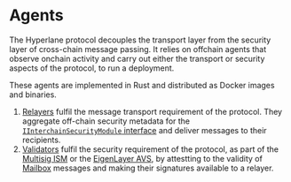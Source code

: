 # Agents

The Hyperlane protocol decouples the transport layer from the security layer of cross-chain message passing. It relies on offchain agents that observe onchain activity and carry out either the transport or security aspects of the protocol, to run a deployment.

These agents are implemented in Rust and distributed as Docker images and binaries.

1. [Relayers](./agents/relayer.mdx) fulfil the message transport requirement of the protocol. They aggregate off-chain security metadata for the [`IInterchainSecurityModule` interface](../reference/ISM/specify-your-ISM) and deliver messages to their recipients.
1. [Validators](./agents/validators.mdx) fulfil the security requirement of the protocol, as part of the [Multisig ISM](./ISM/multisig-ISM.mdx) or the [EigenLayer AVS](./eigenlayer-avs.mdx), by attestting to the validity of [Mailbox](./mailbox.mdx) messages and making their signatures available to a relayer.
